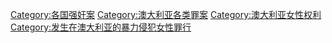[[Category:各国强奸案|Category:各国强奸案]]
[[Category:澳大利亚各类罪案|Category:澳大利亚各类罪案]]
[[Category:澳大利亚女性权利|Category:澳大利亚女性权利]]
[[Category:发生在澳大利亚的暴力侵犯女性罪行|Category:发生在澳大利亚的暴力侵犯女性罪行]]